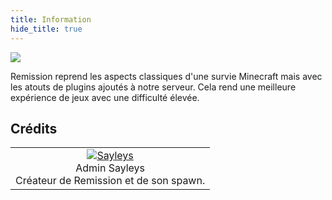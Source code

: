```yaml
---
title: Information
hide_title: true
---
```


![](../../../../static/img/minecraft/modes/remission.png)

Remission reprend les aspects classiques d'une survie Minecraft mais avec les atouts de plugins ajoutés à notre serveur. Cela rend une meilleure expérience de jeux avec une difficulté élevée.

## Crédits

<table class="showcase">
    <td align="center"><a href="https://namemc.com/Sayleys"><img src="https://mc-heads.net/body/244d2da3-215f-40b4-aa54-b61eb9500409/100/<right>" alt="Sayleys"></img><br /></a><span className="admin__tag">Admin</span>&nbsp;Sayleys<br /><span className="contribution">Créateur de Remission et de son spawn.</span><br /></td>
</table>


